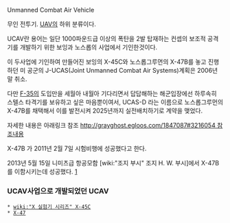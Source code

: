 Unmanned Combat Air Vehicle

무인 전투기. [[UAV]]의 하위 분류이다.

UCAV란 용어는 일단 1000파운드급 이상의 폭탄을 2발 탑재하는 컨셉의 보조적 공격기를 개발하기 위한 보잉과 노스롭의 사업에서 기인한것이다.

이 두사업에 기인하여 만들어진 보잉의 X-45C와 노스롭그루먼의 X-47B를 놓고 진행하던 미 공군의 J-UCAS(Joint Unmanned Combat Air Systems)계획은 2006년 말 취소.

다만 [[F-35]]의 도입만을 세월아 내월아 기다리면서 답답해하는 해군입장에선 하루속히 스텔스 타격기를 보유하고 싶은 마음뿐이여서, UCAS-D 라는 이름으로 노스롭그루먼의 X-47B를 채택해서 이를 발전시켜 2025년까지 실전배치하기로 계약을 맺었다.

자세한 내용은 아래링크 참조
[[http://grayghost.egloos.com/1847087#3216054 참조내용]]

X-47B 가 2011년 2월 7일 시험비행에 성공했다고 한다.
{{{#!html
<object width="560" height="315"><param name="movie" value="http://www.youtube.com/v/WUDpGpEr1g4?version=3&amp;hl=ko_KR&amp;rel=0"></param><param name="allowFullScreen" value="true"></param><param name="allowscriptaccess" value="always"></param><embed src="http://www.youtube.com/v/WUDpGpEr1g4?version=3&amp;hl=ko_KR&amp;rel=0" type="application/x-shockwave-flash" width="560" height="315" allowscriptaccess="always" allowfullscreen="true"></embed></object> 
}}}


2013년 5월 15일 니미츠급 항공모함 [wiki:"조지 부시" 조지 H. W. 부시]에서 X-47B를 이함시키는데 성공했다.
[http://bemil.chosun.com/nbrd/gallery/view.html?b_bbs_id=10054&pn=1&num=850]

=== UCAV사업으로 개발되었던 UCAV === 
 * [[wiki:"X 실험기 시리즈" X-45C]]
 * [[X-47]]
